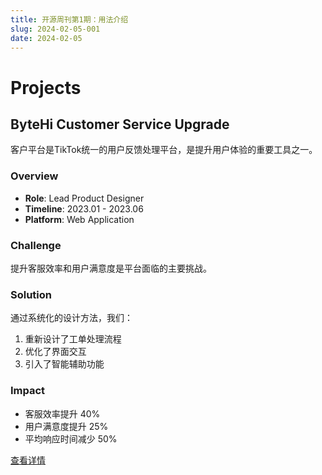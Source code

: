 ```yaml
---
title: 开源周刊第1期：用法介绍
slug: 2024-02-05-001
date: 2024-02-05
---
```


# Projects

## ByteHi Customer Service Upgrade

客户平台是TikTok统一的用户反馈处理平台，是提升用户体验的重要工具之一。

### Overview

- **Role**: Lead Product Designer
- **Timeline**: 2023.01 - 2023.06
- **Platform**: Web Application

### Challenge

提升客服效率和用户满意度是平台面临的主要挑战。

### Solution

通过系统化的设计方法，我们：

1. 重新设计了工单处理流程
2. 优化了界面交互
3. 引入了智能辅助功能

### Impact

- 客服效率提升 40%
- 用户满意度提升 25%
- 平均响应时间减少 50%

[查看详情](#)
